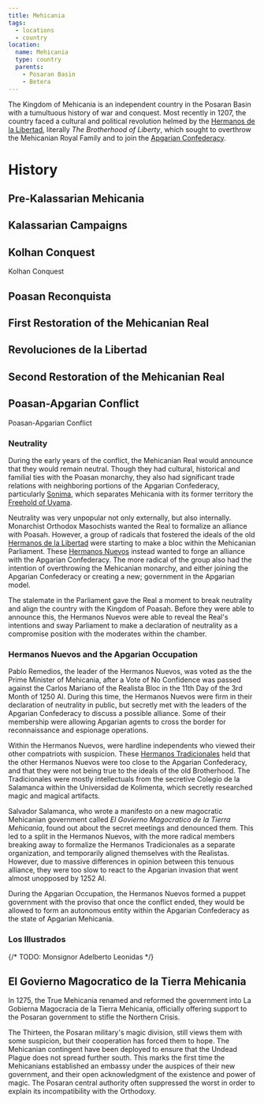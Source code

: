 ```yaml
---
title: Mehicania
tags:
  - locations
  - country
location:
  name: Mehicania
  type: country
  parents:
    - Posaran Basin
    - Betera
---
```


The Kingdom of Mehicania is an independent country in the Posaran Basin with a
tumultuous history of war and conquest. Most recently in 1207, the country faced
a cultural and political revolution helmed by the
[Hermanos de la Libertad](/organizations/hermanos-de-la-libertad/),
literally *The Brotherhood of Liberty*, which sought to overthrow the Mehicanian
Royal Family and to join the [Apgarian Confederacy](/locations/apgar).

# History

## Pre-Kalassarian Mehicania

## Kalassarian Campaigns

## Kolhan Conquest

<SeeAlso href="/events/kolhan-conquest">Kolhan Conquest</SeeAlso>

## Poasan Reconquista

<Stub />

## First Restoration of the Mehicanian Real

## Revoluciones de la Libertad

## Second Restoration of the Mehicanian Real

## Poasan-Apgarian Conflict

<SeeAlso href="/events/poasan-apgarian-conflict">Poasan-Apgarian Conflict</SeeAlso>

### Neutrality

During the early years of the conflict, the Mehicanian Real would announce that
they would remain neutral. Though they had cultural, historical and familial
ties with the Poasan monarchy, they also had significant trade relations with
neighboring portions of the Apgarian Confederacy, particularly
[Sonima](/locations/sonima), which separates Mehicania with its former territory
the [Freehold of Uyama](/locations/uyama).

Neutrality was very unpopular not only externally, but also internally.
Monarchist Orthodox Masochists wanted the Real to formalize an alliance with
Poasah. However, a group of radicals that fostered the ideals of the old
[Hermanos de la Libertad](/organizations/hermanos-de-la-libertad) were starting
to make a bloc within the Mehicanian Parliament. These
[Hermanos Nuevos](/organizations/hermanos-de-la-libertad#hermanos-nuevos)
instead wanted to forge an alliance with the Apgarian Confederacy. The more
radical of the group also had the intention of overthrowing the Mehicanian
monarchy, and either joining the Apgarian Confederacy or creating a new;
government in the Apgarian model.

The stalemate in the Parliament gave the Real a moment to break neutrality and
align the country with the Kingdom of Poasah. Before they were able to announce
this, the Hermanos Nuevos were able to reveal the Real's intentions and sway
Parliament to make a declaration of neutrality as a compromise position with the
moderates within the chamber.

### Hermanos Nuevos and the Apgarian Occupation

Pablo Remedios, the leader of the Hermanos Nuevos, was voted as the the Prime
Minister of Mehicania, after a Vote of No Confidence was passed against the
Carlos Mariano of the Realista Bloc in the 11th Day of the 3rd Month of 1250 AI.
During this time, the Hermanos Nuevos were firm in their declaration of
neutrality in public, but secretly met with the leaders of the Apgarian
Confederacy to discuss a possible alliance. Some of their membership were
allowing Apgarian agents to cross the border for reconnaissance and espionage
operations.

Within the Hermanos Nuevos, were hardline independents who viewed their other
compatriots with suspicion. These
[Hermanos Tradicionales](/organizations/hermanos-de-la-libertad#hermanos-tradicionales)
held that the other Hermanos Nuevos were too close to the Apgarian Confederacy,
and that they were not being true to the ideals of the old Brotherhood. The
Tradicionales were mostly intellectuals from the secretive Colegio de la Salamanca
within the Universidad de Kolimenta, which secretly researched magic and
magical artifacts.

Salvador Salamanca, who wrote a manifesto on a new magocratic Mehicanian
government called *El Govierno Magocratico de la Tierra Mehicania*, found out
about the secret meetings and denounced them. This led to a split in the
Hermanos Nuevos, with the more radical members breaking away to formalize the
Hermanos Tradicionales as a separate organization, and temporarily aligned
themselves with the Realistas. However, due to massive differences in opinion
between this tenuous alliance, they were too slow to react to the Apgarian
invasion that went almost unopposed by 1252 AI.

During the Apgarian Occupation, the Hermanos Nuevos formed a puppet government
with the proviso that once the conflict ended, they would be allowed to form
an autonomous entity within the Apgarian Confederacy as the state of Apgarian
Mehicania.

### Los Illustrados

{/* TODO: Monsignor Adelberto Leonidas */}

## El Govierno Magocratico de la Tierra Mehicania

In 1275, the True Mehicania renamed and reformed the government into La Gobierna
Magocracia de la Tierra Mehicania, officially offering support to the Posaran
government to stifle the Northern Crisis.

The Thirteen, the Posaran military's magic division, still views them with some
suspicion, but their cooperation has forced them to hope. The Mehicanian contingent
have been deployed to ensure that the Undead Plague does not spread further south.
This marks the first time the Mehicanians established an embassy under the auspices
of their new government, and their open acknowledgment of the existence and power
of magic. The Posaran central authority often suppressed the worst in order to
explain its incompatibility with the Orthodoxy.
